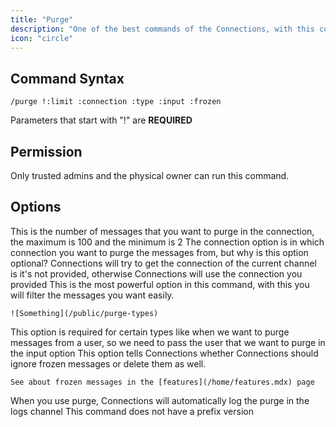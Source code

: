 ```yaml
---
title: "Purge"
description: "One of the best commands of the Connections, with this command you will be able to delete any message in any connection with any filter you want"
icon: "circle"
---
```


## Command Syntax

`/purge !:limit :connection :type :input :frozen`

<Warning>Parameters that start with "!" are **REQUIRED**</Warning>

## Permission

Only trusted admins and the physical owner can run this command.

## Options

<CardGroup cols={2}>
  <Card title="Limit">
    This is the number of messages that you want to purge in the connection, the
    maximum is 100 and the minimum is 2
  </Card>
  <Card title="Connection">
    The connection option is in which connection you want to purge the messages
    from, but why is this option optional? Connections will try to get the
    connection of the current channel is it's not provided, otherwise
    Connections will use the connection you provided
  </Card>
  <Card title="type">
    This is the most powerful option in this command, with this you will filter
    the messages you want easily.

    ![Something](/public/purge-types)

  </Card>
  <Card title="Input">
    This option is required for certain types
    like when we want to purge messages from a user, so we need to pass the user that we want to purge in the input option
  </Card>
  <Card title="Frozen Messages">
    This option tells Connections whether Connections should ignore frozen messages or delete them as well.

    See about frozen messages in the [features](/home/features.mdx) page

  </Card>
</CardGroup>

<Info>
  When you use purge, Connections will automatically log the purge in the logs
  channel
</Info>
<Warning>This command does not have a prefix version</Warning>

